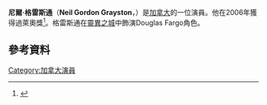 {{Infobox person
| name = Neil Gordon Grayston
| image = NeilGraystonCCJuly09.jpg
| imagesize =
| caption = 
| birth_date = {{birth date and age|1981|03|24}}
| birth_place = [[加拿大|加拿大]][[卑詩省|卑詩省]][[新威斯敏斯特|新威斯敏斯特]]
| death_date =
| death_place =
| birth_name =
| spouse =
| occupation= 演員
| yearsactive = 2000–現在
}}
'''尼爾·格雷斯通'''（'''Neil Gordon Grayston'''，{{bd|1981年|3月24日}}）是[[加拿大|加拿大]]的一位演員。他在2006年獲得過萊奧獎<ref name="imdb awards">{{cite web | url = http://www.imdb.com/name/nm1156977/awards | title = IMDB - Awards for Neil Grayston | accessdate = 27 August 2009}}</ref>。格雷斯通在[[靈異之城|靈異之城]]中飾演Douglas Fargo角色。
==參考資料==
{{Reflist}}
[[Category:加拿大演員|Category:加拿大演員]]